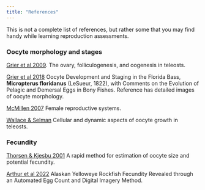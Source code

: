 ```yaml
---
title: "References"
---
```


This is not a complete list of references, but rather some that you may find handy while learning reproduction assessments.

### Oocyte morphology and stages

[Grier et al 2009](https://drive.google.com/file/d/1XPBpsYk76ZMDnJyL5BQ7HuNaCDIU5YRW/view?usp=sharing). The ovary, folliculogenesis, and oogenesis in teleosts.

[Grier et al 2018](https://drive.google.com/file/d/1H6SHT_L-UIuygzl_JFedUgUgJ4nmSlml/view?usp=sharing)  Oocyte Development and Staging in the Florida Bass, **Micropterus floridanus** (LeSueur, 1822), with Comments on the Evolution of Pelagic and Demersal Eggs in Bony Fishes. Reference has detailed images of oocyte morphology.

[McMillen 2007](https://drive.google.com/file/d/1nZd2RUWvJCD9BJEgyc00mns1ivRrgBvz/view?usp=sharing) Female reproductive systems.

[Wallace & Selman](https://drive.google.com/file/d/1U8RQSfAVVWFBEAMZLLnptmqI1CMr1HLe/view?usp=sharing) Cellular and dynamic aspects of oocyte growth in teleosts.


### Fecundity

[Thorsen & Kjesbu 2001](https://drive.google.com/file/d/1FC3NSAcdem6_QEwQT1cykpFt0ycqxGs0/view?usp=sharing) A rapid method for estimation of oocyte size and potential fecundity.

[Arthur et al 2022](https://drive.google.com/file/d/1l1Ax4BFxslA-mUAEpvelS7mkQSsPez0F/view?usp=sharing) Alaskan Yelloweye Rockfish Fecundity Revealed through an Automated Egg Count and Digital Imagery Method.